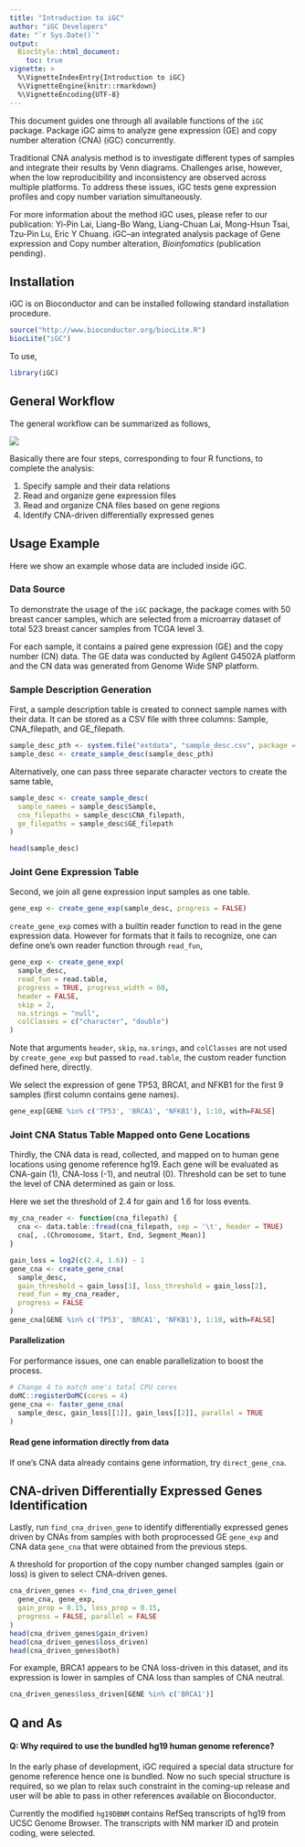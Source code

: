 ```yaml
---
title: "Introduction to iGC"
author: "iGC Developers"
date: "`r Sys.Date()`"
output:
  BiocStyle::html_document:
    toc: true
vignette: >
  %\VignetteIndexEntry{Introduction to iGC}
  %\VignetteEngine{knitr::rmarkdown}
  %\VignetteEncoding{UTF-8}
---
```

This document guides one through all available functions of the `iGC` package. Package iGC aims to analyze gene expression (GE) and copy number alteration (CNA) (iGC) concurrently.


Traditional CNA analysis method is to investigate different types of samples and integrate their results by Venn diagrams. Challenges arise, however, when the low reproducibility and inconsistency are observed across multiple platforms. To address these issues, iGC tests gene expression profiles and copy number variation simultaneously.

For more information about the method iGC uses, please refer to our publication: Yi-Pin Lai, Liang-Bo Wang, Liang-Chuan Lai, Mong-Hsun Tsai, Tzu-Pin Lu, Eric Y Chuang. iGC--an integrated analysis package of Gene expression and Copy number alteration, *Bioinfomatics* (publication pending).


## Installation

iGC is on Bioconductor and can be installed following standard installation procedure.

```r
source("http://www.bioconductor.org/biocLite.R")
biocLite("iGC")
```

To use,

```r
library(iGC)
```


## General Workflow

The general workflow can be summarized as follows,

![](pics/analysis_workflow.png)

Basically there are four steps, corresponding to four R functions, to complete the analysis:

1. Specify sample and their data relations
2. Read and organize gene expression files
3. Read and organize CNA files based on gene regions
4. Identify CNA-driven differentially expressed genes


## Usage Example

Here we show an example whose data are included inside iGC.

### Data Source

To demonstrate the usage of the `iGC` package, the package comes with 50 breast cancer samples, which are selected from a microarray dataset of total 523 breast cancer samples from TCGA level 3.

For each sample, it contains a paired gene expression (GE) and the copy number (CN) data. The GE data was conducted by Agilent G4502A platform and the CN data was generated from Genome Wide SNP platform.


### Sample Description Generation

First, a sample description table is created to connect sample names with their data. It can be stored as a CSV file with three columns: Sample, CNA\_filepath, and GE\_filepath.

```r
sample_desc_pth <- system.file("extdata", "sample_desc.csv", package = "iGC")
sample_desc <- create_sample_desc(sample_desc_pth)
```

Alternatively, one can pass three separate character vectors to create the same table,

```r
sample_desc <- create_sample_desc(
  sample_names = sample_desc$Sample,
  cna_filepaths = sample_desc$CNA_filepath,
  ge_filepaths = sample_desc$GE_filepath
)
```

```r
head(sample_desc)
```


### Joint Gene Expression Table

Second, we join all gene expression input samples as one table.

```r
gene_exp <- create_gene_exp(sample_desc, progress = FALSE)
```

`create_gene_exp` comes with a builtin reader function to read in the gene expression data. However for formats that it fails to recognize, one can define one's own reader function through `read_fun`,

```r
gene_exp <- create_gene_exp(
  sample_desc,
  read_fun = read.table,
  progress = TRUE, progress_width = 60,
  header = FALSE,
  skip = 2,
  na.strings = "null",
  colClasses = c("character", "double")
)
```

Note that arguments `header`, `skip`, `na.srings`, and `colClasses` are not used by `create_gene_exp` but passed to `read.table`, the custom reader function defined here, directly.


We select the expression of gene TP53, BRCA1, and NFKB1 for the first 9 samples (first column contains gene names).

```r
gene_exp[GENE %in% c('TP53', 'BRCA1', 'NFKB1'), 1:10, with=FALSE]
```


### Joint CNA Status Table Mapped onto Gene Locations

Thirdly, the CNA data is read, collected, and mapped on to human gene locations using genome reference hg19. Each gene will be evaluated as CNA-gain (1), CNA-loss (-1), and neutral (0). Threshold can be set to tune the level of CNA determined as gain or loss.

Here we set the threshold of 2.4 for gain and 1.6 for loss events.

```r
my_cna_reader <- function(cna_filepath) {
  cna <- data.table::fread(cna_filepath, sep = '\t', header = TRUE)
  cna[, .(Chromosome, Start, End, Segment_Mean)]
}

gain_loss = log2(c(2.4, 1.6)) - 1
gene_cna <- create_gene_cna(
  sample_desc,
  gain_threshold = gain_loss[1], loss_threshold = gain_loss[2],
  read_fun = my_cna_reader,
  progress = FALSE
)
gene_cna[GENE %in% c('TP53', 'BRCA1', 'NFKB1'), 1:10, with=FALSE]
```

#### Parallelization

For performance issues, one can enable parallelization to boost the process.

```r
# Change 4 to match one's total CPU cores
doMC::registerDoMC(cores = 4)
gene_cna <- faster_gene_cna(
  sample_desc, gain_loss[[1]], gain_loss[[2]], parallel = TRUE
)
```

#### Read gene information directly from data

If one's CNA data already contains gene information, try `direct_gene_cna`.


## CNA-driven Differentially Expressed Genes Identification

Lastly, run `find_cna_driven_gene` to identify differentially expressed genes driven by CNAs from samples with both proprocessed GE `gene_exp` and CNA data `gene_cna` that were obtained from the previous steps.

A threshold for proportion of the copy number changed samples (gain or loss) is given to select CNA-driven genes.

```r
cna_driven_genes <- find_cna_driven_gene(
  gene_cna, gene_exp,
  gain_prop = 0.15, loss_prop = 0.15,
  progress = FALSE, parallel = FALSE
)
head(cna_driven_genes$gain_driven)
head(cna_driven_genes$loss_driven)
head(cna_driven_genes$both)
```

For example, BRCA1 appears to be CNA loss-driven in this dataset, and its expression is lower in samples of CNA loss than samples of CNA neutral.

```r
cna_driven_genes$loss_driven[GENE %in% c('BRCA1')]
```


## Q and As

#### Q: Why required to use the bundled hg19 human genome reference?

In the early phase of development, iGC required a special data structure for genome reference hence one is bundled. Now no such special structure is required, so we plan to relax such constraint in the coming-up release and user will be able to pass in other references available on Bioconductor.

Currently the modified `hg19DBNM` contains RefSeq transcripts of hg19 from UCSC Genome Browser. The transcripts with NM marker ID and protein coding, were selected.
